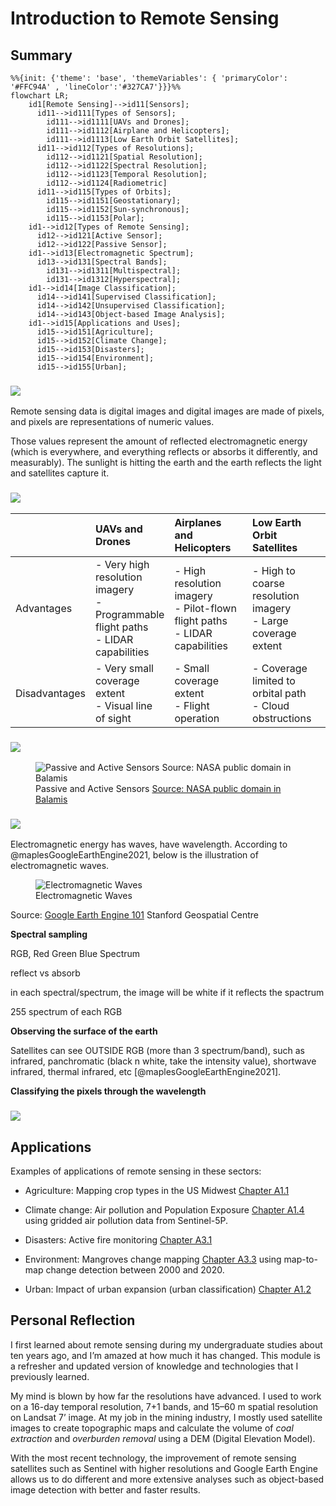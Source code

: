 # Introduction to Remote Sensing

## Summary

```mermaid
%%{init: {'theme': 'base', 'themeVariables': { 'primaryColor': '#FFC94A' , 'lineColor':'#327CA7'}}}%%
flowchart LR;
    id1[Remote Sensing]-->id11[Sensors];
      id11-->id111[Types of Sensors];
        id111-->id1111[UAVs and Drones];
        id111-->id1112[Airplane and Helicopters];
        id111-->id1113[Low Earth Orbit Satellites];
      id11-->id112[Types of Resolutions];
        id112-->id1121[Spatial Resolution];
        id112-->id1122[Spectral Resolution];
        id112-->id1123[Temporal Resolution];
        id112-->id1124[Radiometric]
      id11-->id115[Types of Orbits];
        id115-->id1151[Geostationary];
        id115-->id1152[Sun-synchronous];
        id115-->id1153[Polar];
    id1-->id12[Types of Remote Sensing];
      id12-->id121[Active Sensor];
      id12-->id122[Passive Sensor];
    id1-->id13[Electromagnetic Spectrum];
      id13-->id131[Spectral Bands];
        id131-->id1311[Multispectral];
        id131-->id1312[Hyperspectral];
    id1-->id14[Image Classification];
      id14-->id141[Supervised Classification];
      id14-->id142[Unsupervised Classification];
      id14-->id143[Object-based Image Analysis];
    id1-->id15[Applications and Uses];
      id15-->id151[Agriculture];
      id15-->id152[Climate Change];
      id15-->id153[Disasters];
      id15-->id154[Environment];
      id15-->id155[Urban];
```

### ![](img/what-is-rs.PNG) {.unnumbered}

Remote sensing data is digital images and digital images are made of pixels, and pixels are representations of numeric values.

Those values represent the amount of reflected electromagnetic energy (which is everywhere, and everything reflects or absorbs it differently, and measurably). The sunlight is hitting the earth and the earth reflects the light and satellites capture it.

### ![](img/sensors.PNG) {.unnumbered}

|               | UAVs and Drones                                                                          | Airplanes and Helicopters                                                                | Low Earth Orbit Satellites                                                               |
|------------------|:-----------------|:-----------------|:-----------------|
| Advantages    | \- Very high resolution imagery<br/>- Programmable flight paths<br/>- LIDAR capabilities | \- High resolution imagery<br/>- Pilot-flown flight paths<br/>- LIDAR capabilities | \- High to coarse resolution imagery<br/>- Large coverage extent |
| Disadvantages | \- Very small coverage extent<br/>- Visual line of sight | \- Small coverage extent<br/>- Flight operation | \- Coverage limited to orbital path<br/>- Cloud obstructions |

### ![](img/type-of-rs.PNG) {.unnumbered}

![Passive and Active Sensors [Source: NASA public domain in Balamis](https://www.balamis.com/technology/)](https://www.balamis.com/wp-content/uploads/2018/10/passive_active_anim.gif)

### ![](img/em-spectrum.PNG) {.unnumbered}

Electromagnetic energy has waves, have wavelength. According to @maplesGoogleEarthEngine2021, below is the illustration of electromagnetic waves.

![Electromagnetic Waves](img/fig1.png)

Source: [Google Earth Engine 101](https://storymaps.arcgis.com/stories/cdfc91d050634a5294ac897acc959d55) Stanford Geospatial Centre

**Spectral sampling**

RGB, Red Green Blue Spectrum

reflect vs absorb

in each spectral/spectrum, the image will be white if it reflects the spactrum

255 spectrum of each RGB

**Observing the surface of the earth**

Satellites can see OUTSIDE RGB (more than 3 spectrum/band), such as infrared, panchromatic (black n white, take the intensity value), shortwave infrared, thermal infrared, etc [@maplesGoogleEarthEngine2021].

**Classifying the pixels through the wavelength**

### ![](img/img-class.PNG) {.unnumbered}

## Applications

Examples of applications of remote sensing in these sectors:

- Agriculture: Mapping crop types in the US Midwest [Chapter A1.1](https://docs.google.com/document/d/1MIPIFMJakC6eNGOhlkXLcwjUKFyY6QJLHElzBCOfyn4/edit)

- Climate change: Air pollution and Population Exposure [Chapter A1.4](https://docs.google.com/document/d/1MIPIFMJakC6eNGOhlkXLcwjUKFyY6QJLHElzBCOfyn4/edit) using gridded air pollution data from Sentinel-5P.

- Disasters: Active fire monitoring [Chapter A3.1](https://docs.google.com/document/d/1LrMoXDcXY7p_V0DcTJve3t37d6AfPeyJdu1Fxkzgb98/edit)

- Environment: Mangroves change mapping [Chapter A3.3](https://docs.google.com/document/d/1LrMoXDcXY7p_V0DcTJve3t37d6AfPeyJdu1Fxkzgb98/edit) using map-to-map change detection between 2000 and 2020.

- Urban: Impact of urban expansion (urban classification) [Chapter A1.2](https://docs.google.com/document/d/1MIPIFMJakC6eNGOhlkXLcwjUKFyY6QJLHElzBCOfyn4/edit)

## Personal Reflection

I first learned about remote sensing during my undergraduate studies about ten years ago, and I'm amazed at how much it has changed. This module is a refresher and updated version of knowledge and technologies that I previously learned.

My mind is blown by how far the resolutions have advanced. I used to work on a 16-day temporal resolution, 7+1 bands, and 15–60 m spatial resolution on Landsat 7' image. At my job in the mining industry, I mostly used satellite images to create topographic maps and calculate the volume of *coal extraction* and *overburden removal* using a DEM (Digital Elevation Model).

With the most recent technology, the improvement of remote sensing satellites such as Sentinel with higher resolutions and Google Earth Engine allows us to do different and more extensive analyses such as object-based image detection with better and faster results.
